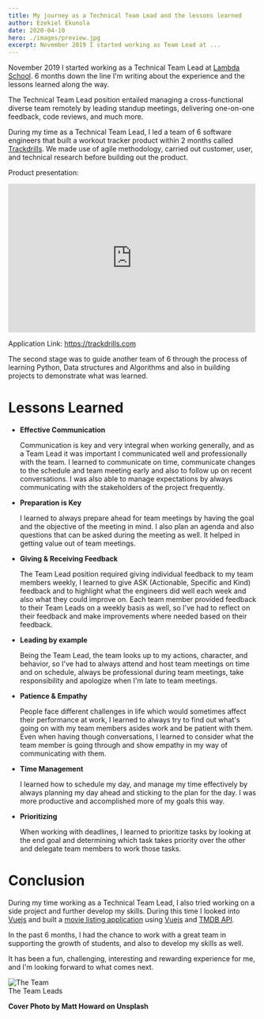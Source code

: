 ```yaml
---
title: My journey as a Technical Team Lead and the lessons learned
author: Ezekiel Ekunola
date: 2020-04-10
hero: ./images/preview.jpg
excerpt: November 2019 I started working as Team Lead at ...
---
```


November 2019 I started working as a Technical Team Lead at [Lambda School](https://lambdaschool.com). 6 months down the line I'm writing about the experience and the lessons learned along the way.

The Technical Team Lead position entailed managing a cross-functional diverse team remotely by leading standup meetings, delivering one-on-one feedback, code reviews, and much more.

During my time as a Technical Team Lead, I led a team of 6 software engineers that built a workout tracker product within 2 months called [Trackdrills](https://trackdrills.com). We made use of agile methodology, carried out customer, user, and technical research before building out the product. 

Product presentation:
<iframe style="margin:0 auto;" width="500" height="300" src="https://www.youtube.com/embed/SfKx1s_eONA" frameborder="0" allow="accelerometer; autoplay; encrypted-media; gyroscope; picture-in-picture" allowfullscreen></iframe>

Application Link: https://trackdrills.com

The second stage was to guide another team of 6 through the process of learning Python, Data structures and Algorithms and also in building projects to demonstrate what was learned.

# **Lessons Learned**

- **Effective Communication**

    Communication is key and very integral when working generally, and as a Team Lead it was important I communicated well and professionally with the team. I learned to communicate on time, communicate changes to the schedule and team meeting early and also to follow up on recent conversations. I was also able to manage expectations by always communicating with the stakeholders of the project frequently.

- **Preparation is Key**

    I learned to always prepare ahead for team meetings by having the goal and the objective of the meeting in mind. I also plan an agenda and also questions that can be asked during the meeting as well. It helped in getting value out of team meetings.

- **Giving & Receiving Feedback**

    The Team Lead position required giving individual feedback to my team members weekly, I learned to give ASK (Actionable, Specific and Kind) feedback and to highlight what the engineers did well each week and also what they could improve on. Each team member provided feedback to their Team Leads on a weekly basis as well, so I've had to reflect on their feedback and make improvements where needed based on their feedback.

- **Leading by example**

    Being the Team Lead, the team looks up to my actions, character, and behavior, so I've had to always attend and host team meetings on time and on schedule, always be professional during team meetings, take responsibility and apologize when I'm late to team meetings.

- **Patience & Empathy**

    People face different challenges in life which would sometimes affect their performance at work, I learned to always try to find out what's going on with my team members asides work and be patient with them.
    Even when having though conversations, I learned to consider what the team member is going through and show empathy in my way of communicating with them.

- **Time Management**

    I learned how to schedule my day, and manage my time effectively by always planning my day ahead and sticking to the plan for the day. I was more productive and accomplished more of my goals this way.

- **Prioritizing**

    When working with deadlines, I learned to prioritize tasks by looking at the end goal and determining which task takes priority over the other and delegate team members to work those tasks.

# Conclusion
During my time working as a Technical Team Lead, I also tried working on a side project and further develop my skills. During this time I looked into [Vuejs](https://vuejs.org) and built a [movie listing application](https://vuemovieapp.netlify.com)  using [Vuejs](https://vuejs.org) and [TMDB API](https://developers.themoviedb.org/3).

In the past 6 months, I had the chance to work with a great team in supporting the growth of students, and also to develop my skills as well.

It has been a fun, challenging, interesting and rewarding experience for me, and I'm looking forward to what comes next.


<div class="Image__Small">
  <img src="./images/the-team.png" alt="The Team" />
  <figcaption>
    The Team Leads
  </figcaption>
</div>

**Cover Photo by Matt Howard on Unsplash**